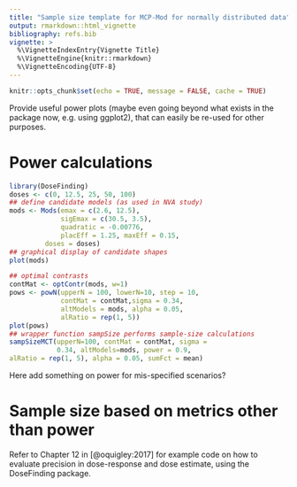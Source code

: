 ```yaml
---
title: "Sample size template for MCP-Mod for normally distributed data"
output: rmarkdown::html_vignette
bibliography: refs.bib
vignette: >
  %\VignetteIndexEntry{Vignette Title}
  %\VignetteEngine{knitr::rmarkdown}
  %\VignetteEncoding{UTF-8}
---
```


```r
knitr::opts_chunk$set(echo = TRUE, message = FALSE, cache = TRUE)
```

Provide useful power plots (maybe even going beyond what exists in the
package now, e.g. using ggplot2), that can easily be re-used for other
purposes.

# Power calculations

```r
library(DoseFinding)
doses <- c(0, 12.5, 25, 50, 100)
## define candidate models (as used in NVA study)
mods <- Mods(emax = c(2.6, 12.5), 
             sigEmax = c(30.5, 3.5),
             quadratic = -0.00776,
             placEff = 1.25, maxEff = 0.15,
         doses = doses)
## graphical display of candidate shapes
plot(mods)
```

```r
## optimal contrasts
contMat <- optContr(mods, w=1)
pows <- powN(upperN = 100, lowerN=10, step = 10,  
             contMat = contMat,sigma = 0.34,  
             altModels = mods, alpha = 0.05, 
             alRatio = rep(1, 5))
plot(pows)
## wrapper function sampSize performs sample-size calculations
sampSizeMCT(upperN=100, contMat = contMat, sigma = 
            0.34, altModels=mods, power = 0.9, 
alRatio = rep(1, 5), alpha = 0.05, sumFct = mean)
```

Here add something on power for mis-specified scenarios?


# Sample size based on metrics other than power

Refer to Chapter 12 in [@oquigley:2017] for example code on how to
evaluate precision in dose-response and dose estimate, using the
DoseFinding package.
